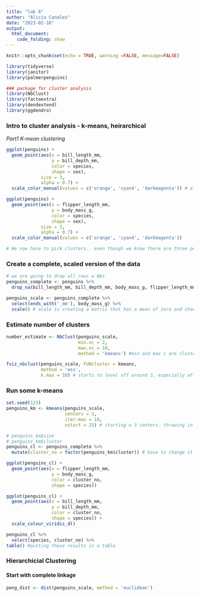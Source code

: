 ```yaml
---
title: "lab 6"
author: "Alicia Canales"
date: "2023-02-16"
output: 
  html_document:
    code_folding: show
---
```


```r
knitr::opts_chunk$set(echo = TRUE, warning =FALSE, message=FALSE)
```


```r
library(tidyverse)
library(janitor)
library(palmerpenguins)

### package for cluster analysis
library(NbClust)
library(factoextra)
library(dendextend)
library(ggdendro)

```

### Intro to cluster analysis - k-means, heirarchical

*Part1 K-mean clustering*
```r
ggplot(penguins) +
  geom_point(aes(x = bill_length_mm,
                 y = bill_depth_mm,
                 color = species,
                 shape = sex),
             size = 3,
             alpha = 0.7) + 
  scale_color_manual(values = c('orange', 'cyan4', 'darkmagenta')) # alpha is the transperancy of the dots

ggplot(penguins) + 
  geom_point(aes(x = flipper_length_mm,
                 y = body_mass_g,
                 color = species,
                 shape = sex),
             size = 3,
             alpha = 0.7) +
  scale_color_manual(values = c('orange', 'cyan4', 'darkmagenta')) 

# We now have to pick clusters.. even though we know there are three penguins we should still pick them if we didnt 
```

### Create a complete, scaled version of the data
```r
# we are going to drop all rows w NAs
penguins_complete <- penguins %>% 
  drop_na(bill_length_mm, bill_depth_mm, body_mass_g, flipper_length_mm)

penguins_scale <- penguins_complete %>% 
  select(ends_with('_mm'), body_mass_g) %>% 
  scale() # scale is creating a matrix that has a mean of zero and changing the sd = 1. 
```


### Estimate number of clusters
```r
number_estimate <- NbClust(penguins_scale, 
                           min.nc = 2, 
                           max.nc = 10, 
                           method = 'kmeans') #min and max c are cluster numbers. testing an algorithm. When the grpahs pop up look for the highest peaks. We see that 5 had tall peaks.. but the results in the consol tells us three? go with majority rule

fviz_nbclust(penguins_scale, FUNcluster = kmeans,
             method = 'wss',
             k.max = 10) # starts to level off around 3, especially after 5
```

### Run some k-means
```r
set.seed(123)
penguins_km <- kmeans(penguins_scale,
                      centers = 3,
                      iter.max = 10,
                      nstart = 25) # starting w 3 centers. throwing in the centroids then readjusiting where its going and readjusitng the centroids. its doing it 25 times and spitting out the lowest 

# penguins_km$size
# penguins_km$cluster
penguins_cl <- penguins_complete %>% 
  mutate(cluster_no = factor(penguins_km$cluster)) # have to change it to factors or else r will look at it as a continuous value
```

```r
ggplot(penguins_cl) +
  geom_point(aes(x = flipper_length_mm,
                 y = body_mass_g,
                 color = cluster_no,
                 shape = species))

ggplot(penguins_cl) +
  geom_point(aes(x = bill_length_mm,
                 y = bill_depth_mm,
                 color = cluster_no,
                 shape = species)) +
  scale_colour_viridis_d()

penguins_cl %>% 
  select(species, cluster_no) %>% 
table() #putting these results in a table
```
### Hierarchicial Clustering 

#### Start with complete linkage
```r
peng_dist <- dist(penguins_scale, method = 'euclidean') 
```





















